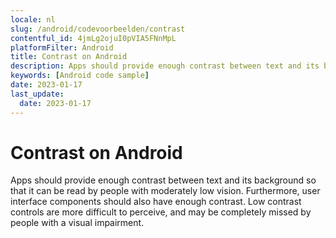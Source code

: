 ```yaml
---
locale: nl
slug: /android/codevoorbeelden/contrast
contentful_id: 4jmLg2ojuI0pVIA5FNnMpL
platformFilter: Android
title: Contrast on Android
description: Apps should provide enough contrast between text and its background so that it can be read by people with moderately low vision.
keywords: [Android code sample]
date: 2023-01-17
last_update:
  date: 2023-01-17
---
```


# Contrast on Android

Apps should provide enough contrast between text and its background so that it can be read by people with moderately low vision. Furthermore, user interface components should also have enough contrast. Low contrast controls are more difficult to perceive, and may be completely missed by people with a visual impairment.

<CodeSample id="screen-contrast" locale="nl" platform="android"/>
